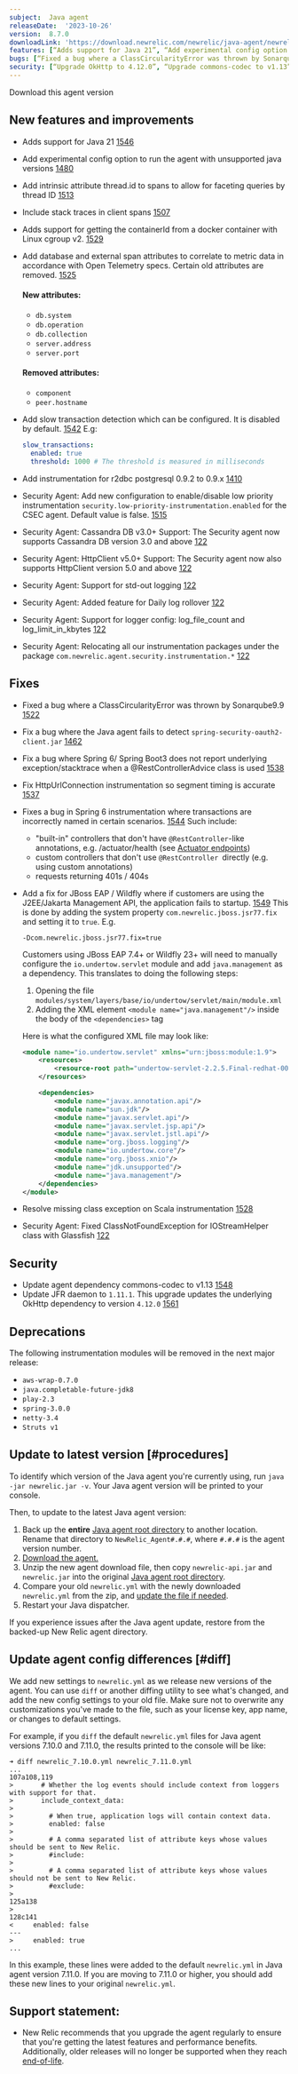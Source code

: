 ```yaml
---
subject:  Java agent
releaseDate:  '2023-10-26'
version:  8.7.0
downloadLink: 'https://download.newrelic.com/newrelic/java-agent/newrelic-agent/8.7.0/'
features: [“Adds support for Java 21”, “Add experimental config option to run the agent with unsupported java versions”, “Add a new thread ID attribute to spans”, “Include stack traces in client spans”, “Add new configuration to enable/disable low priority instrumentation security.low-priority-instrumentation.enabled for the CSEC agent”, “Adds support for getting the containerId from a docker container with Linux cgroup v2”, “Add database and external span attributes to correlate to metric data in accordance with Open Telemetry specs”, “Add stall detection which can be configured. It is disabled by default.”, “Add instrumentation for r2dbc postgresql 0.9.2”, “Security agent version bump to 1.0.6 public preview”]
bugs: [“Fixed a bug where a ClassCircularityError was thrown by Sonarqube9.9 ”,  “Fix a bug where the Java agent fails to detect spring-security-oauth2-client.jar”, “Fix a bug where Spring 6/ Spring Boot3 does not report underlying exception/stacktrace when a @RestControllerAdvice class is used”, “Fix HttpUrlConnection instrumentation so segment timing is accurate”, “Fixes a bug in Spring 6 instrumentation where transactions are incorrectly named in certain scenarios”, “Add a configurable fix for JBoss EAP / Wildfly where if customers are using the J2EE/Jakarta Management API, the application fails to startup”, “Resolve missing class exception on Scala instrumentation”]
security: [“Upgrade OkHttp to 4.12.0”, “Upgrade commons-codec to v1.13” ]
---
```


<ButtonGroup>
  <ButtonLink
    role="button"
    to="https://download.newrelic.com/newrelic/java-agent/newrelic-agent/8.7.0/"
    variant="primary"
  >
    Download this agent version
  </ButtonLink>
</ButtonGroup>

## New features and improvements

* Adds support for Java 21 [1546](https://github.com/newrelic/newrelic-java-agent/pull/1546)
* Add experimental config option to run the agent with unsupported java versions [1480](https://github.com/newrelic/newrelic-java-agent/pull/1480)
* Add intrinsic attribute thread.id to spans to allow for faceting queries by thread ID [1513](https://github.com/newrelic/newrelic-java-agent/pull/1513)
* Include stack traces in client spans [1507](https://github.com/newrelic/newrelic-java-agent/pull/1507)
* Adds support for getting the containerId from a docker container with Linux cgroup v2. [1529](https://github.com/newrelic/newrelic-java-agent/pull/1529)
* Add database and external span attributes to correlate to metric data in accordance with Open Telemetry specs. Certain old attributes are removed. [1525](https://github.com/newrelic/newrelic-java-agent/pull/1525)

  #### New attributes:

  * `db.system`
  * `db.operation`
  * `db.collection`
  * `server.address`
  * `server.port`

  #### Removed attributes:

  * `component`
  * `peer.hostname`
* Add slow transaction detection which can be configured. It is disabled by default. [1542](https://github.com/newrelic/newrelic-java-agent/pull/1542)
  E.g:
  ```yaml
  slow_transactions:
    enabled: true
    threshold: 1000 # The threshold is measured in milliseconds
  ```
* Add instrumentation for r2dbc postgresql 0.9.2 to 0.9.x [1410](https://github.com/newrelic/newrelic-java-agent/pull/1410)
* Security Agent: Add new configuration to enable/disable low priority instrumentation `security.low-priority-instrumentation.enabled` for the CSEC agent. Default value is false. [1515](https://github.com/newrelic/newrelic-java-agent/pull/1515)
* Security Agent: Cassandra DB v3.0+ Support: The Security agent now supports Cassandra DB version 3.0 and above [122](https://github.com/newrelic/csec-java-agent/pull/122)
* Security Agent: HttpClient v5.0+ Support: The Security agent now also supports HttpClient version 5.0 and above [122](https://github.com/newrelic/csec-java-agent/pull/122)
* Security Agent: Support for std-out logging [122](https://github.com/newrelic/csec-java-agent/pull/122)
* Security Agent: Added feature for Daily log rollover [122](https://github.com/newrelic/csec-java-agent/pull/122)
* Security Agent: Support for logger config: log_file_count and log_limit_in_kbytes [122](https://github.com/newrelic/csec-java-agent/pull/122)
* Security Agent: Relocating all our instrumentation packages under the package `com.newrelic.agent.security.instrumentation.*`  [122](https://github.com/newrelic/csec-java-agent/pull/122)

## Fixes

* Fixed a bug where a ClassCircularityError was thrown by Sonarqube9.9 [1522](https://github.com/newrelic/newrelic-java-agent/pull/1522)
* Fix a bug where the Java agent fails to detect `spring-security-oauth2-client.jar` [1462](https://github.com/newrelic/newrelic-java-agent/pull/1462)
* Fix a bug where Spring 6/ Spring Boot3 does not report underlying exception/stacktrace when a @RestControllerAdvice class is used [1538](https://github.com/newrelic/newrelic-java-agent/pull/1538)
* Fix HttpUrlConnection instrumentation so segment timing is accurate [1537](https://github.com/newrelic/newrelic-java-agent/pull/1537)
* Fixes a bug in Spring 6 instrumentation where transactions are incorrectly named in certain scenarios. [1544](https://github.com/newrelic/newrelic-java-agent/pull/1544)
  Such include:
  * "built-in" controllers that don't have `@RestController`-like annotations, e.g. /actuator/health (see [Actuator endpoints](https://docs.spring.io/spring-boot/docs/current/reference/htmlsingle/#actuator.endpoints))
  * custom controllers that don't use `@RestController `directly (e.g. using custom annotations)
  * requests returning 401s / 404s
* Add a fix for JBoss EAP / Wildfly where if customers are using the J2EE/Jakarta Management API, the application fails to startup. [1549](https://github.com/newrelic/newrelic-java-agent/pull/1549)
  This is done by adding the system property `com.newrelic.jboss.jsr77.fix` and setting it to `true`.
  E.g.

  ```
  -Dcom.newrelic.jboss.jsr77.fix=true
  ```

  Customers using JBoss EAP 7.4+ or Wildfly 23+ will need to manually configure the `io.undertow.servlet` module and add
  `java.management` as a dependency.
  This translates to doing the following steps:

  1. Opening the file `modules/system/layers/base/io/undertow/servlet/main/module.xml`
  2. Adding the XML element `<module name="java.management"/>` inside the body of the `<dependencies>` tag

  Here is what the configured XML file may look like:

  ```xml
  <module name="io.undertow.servlet" xmlns="urn:jboss:module:1.9">
      <resources>
          <resource-root path="undertow-servlet-2.2.5.Final-redhat-00001.jar"/>
      </resources>

      <dependencies>
          <module name="javax.annotation.api"/>
          <module name="sun.jdk"/>
          <module name="javax.servlet.api"/>
          <module name="javax.servlet.jsp.api"/>
          <module name="javax.servlet.jstl.api"/>
          <module name="org.jboss.logging"/>
          <module name="io.undertow.core"/>
          <module name="org.jboss.xnio"/>
          <module name="jdk.unsupported"/>
          <module name="java.management"/>
      </dependencies>
  </module>
  ```
* Resolve missing class exception on Scala instrumentation [1528](https://github.com/newrelic/newrelic-java-agent/pull/1528)
* Security Agent: Fixed ClassNotFoundException for IOStreamHelper class with Glassfish [122](https://github.com/newrelic/csec-java-agent/pull/122)

## Security

* Update agent dependency commons-codec to v1.13 [1548](https://github.com/newrelic/newrelic-java-agent/pull/1548)
* Update JFR daemon to `1.11.1`. This upgrade updates the underlying OkHttp dependency to version `4.12.0` [1561](https://github.com/newrelic/newrelic-java-agent/pull/1561)

## Deprecations

The following instrumentation modules will be removed in the next major release:

* `aws-wrap-0.7.0`
* `java.completable-future-jdk8`
* `play-2.3`
* `spring-3.0.0`
* `netty-3.4`
* `Struts v1`

## Update to latest version [#procedures]

To identify which version of the Java agent you're currently using, run `java -jar newrelic.jar -v`. Your Java agent version will be printed to your console.

Then, to update to the latest Java agent version:

1. Back up the **entire** [Java agent root directory](/docs/agents/manage-apm-agents/troubleshooting/find-agent-root-directory#java-agent) to another location. Rename that directory to `NewRelic_Agent#.#.#`, where `#.#.#` is the agent version number.
2. [Download the agent.](/docs/release-notes/agent-release-notes/java-release-notes)
3. Unzip the new agent download file, then copy `newrelic-api.jar` and `newrelic.jar` into the original [Java agent root directory](/docs/agents/manage-apm-agents/troubleshooting/find-agent-root-directory#java-agent).
4. Compare your old `newrelic.yml` with the newly downloaded `newrelic.yml` from the zip, and [update the file if needed](#diff).
5. Restart your Java dispatcher.

If you experience issues after the Java agent update, restore from the backed-up New Relic agent directory.

## Update agent config differences [#diff]

We add new settings to `newrelic.yml` as we release new versions of the agent. You can use `diff` or another diffing utility to see what's changed, and add the new config settings to your old file. Make sure not to overwrite any customizations you've made to the file, such as your license key, app name, or changes to default settings.

For example, if you `diff` the default `newrelic.yml` files for Java agent versions 7.10.0 and 7.11.0, the results printed to the console will be like:

```
➜ diff newrelic_7.10.0.yml newrelic_7.11.0.yml
...
107a108,119
>       # Whether the log events should include context from loggers with support for that.
>       include_context_data:
>
>         # When true, application logs will contain context data.
>         enabled: false
>
>         # A comma separated list of attribute keys whose values should be sent to New Relic.
>         #include:
>
>         # A comma separated list of attribute keys whose values should not be sent to New Relic.
>         #exclude:
>
125a138
>
128c141
<     enabled: false
---
>     enabled: true
...
```

In this example, these lines were added to the default `newrelic.yml` in Java agent version 7.11.0. If you are moving to 7.11.0 or higher, you should add these new lines to your original `newrelic.yml`.

## Support statement:

* New Relic recommends that you upgrade the agent regularly to ensure that you're getting the latest features and performance benefits. Additionally, older releases will no longer be supported when they reach [end-of-life](https://docs.newrelic.com/docs/using-new-relic/cross-product-functions/install-configure/notification-changes-new-relic-saas-features-distributed-software/).
